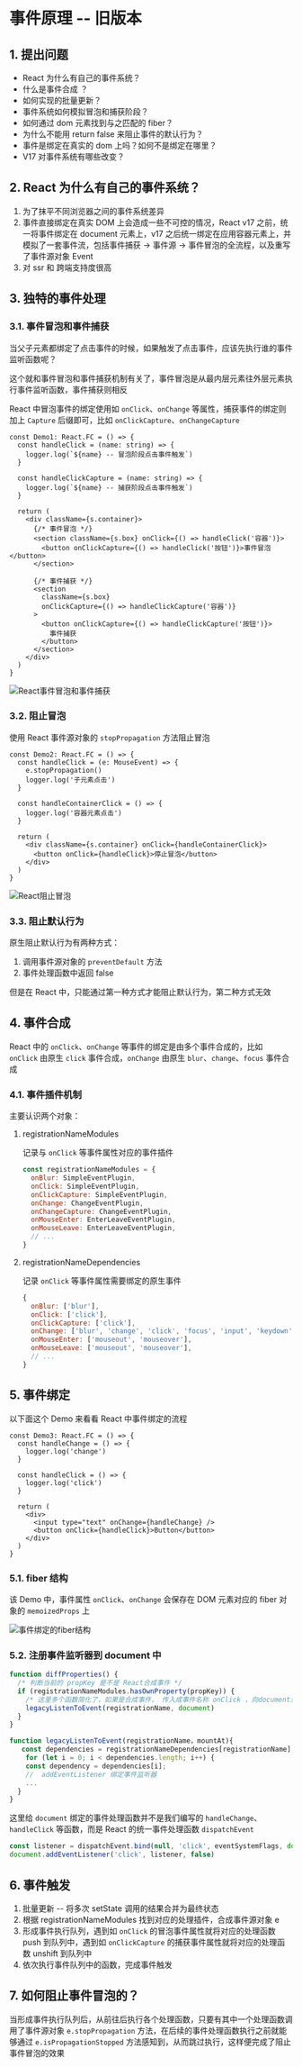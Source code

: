 

# 事件原理 -- 旧版本

## 1. 提出问题

- React 为什么有自己的事件系统？
- 什么是事件合成 ？
- 如何实现的批量更新？
- 事件系统如何模拟冒泡和捕获阶段？
- 如何通过 dom 元素找到与之匹配的 fiber？
- 为什么不能用 return false 来阻止事件的默认行为？
- 事件是绑定在真实的 dom 上吗？如何不是绑定在哪里？
- V17 对事件系统有哪些改变？

## 2. React 为什么有自己的事件系统？

1. 为了抹平不同浏览器之间的事件系统差异
2. 事件直接绑定在真实 DOM 上会造成一些不可控的情况，React v17 之前，统一将事件绑定在 document 元素上，v17 之后统一绑定在应用容器元素上，并模拟了一套事件流，包括事件捕获 -> 事件源 -> 事件冒泡的全流程，以及重写了事件源对象 Event
3. 对 ssr 和 跨端支持度很高

## 3. 独特的事件处理

### 3.1. 事件冒泡和事件捕获

当父子元素都绑定了点击事件的时候，如果触发了点击事件，应该先执行谁的事件监听函数呢？

这个就和事件冒泡和事件捕获机制有关了，事件冒泡是从最内层元素往外层元素执行事件监听函数，事件捕获则相反

React 中冒泡事件的绑定使用如 `onClick`、`onChange` 等属性，捕获事件的绑定则加上 `Capture` 后缀即可，比如 `onClickCapture`、`onChangeCapture`

```tsx{13,20}
const Demo1: React.FC = () => {
  const handleClick = (name: string) => {
    logger.log(`${name} -- 冒泡阶段点击事件触发`)
  }

  const handleClickCapture = (name: string) => {
    logger.log(`${name} -- 捕获阶段点击事件触发`)
  }

  return (
    <div className={s.container}>
      {/* 事件冒泡 */}
      <section className={s.box} onClick={() => handleClick('容器')}>
        <button onClickCapture={() => handleClick('按钮')}>事件冒泡</button>
      </section>

      {/* 事件捕获 */}
      <section
        className={s.box}
        onClickCapture={() => handleClickCapture('容器')}
      >
        <button onClickCapture={() => handleClickCapture('按钮')}>
          事件捕获
        </button>
      </section>
    </div>
  )
}
```

<DemoBlock>
  <Demo1 />
</DemoBlock>

![React事件冒泡和事件捕获](https://raw.githubusercontent.com/Plasticine-Yang/plasticine-cloud-image/main/images/react-advanced-guide/React%E4%BA%8B%E4%BB%B6%E5%86%92%E6%B3%A1%E5%92%8C%E4%BA%8B%E4%BB%B6%E6%8D%95%E8%8E%B7.jpg)

### 3.2. 阻止冒泡

使用 React 事件源对象的 `stopPropagation` 方法阻止冒泡

```tsx
const Demo2: React.FC = () => {
  const handleClick = (e: MouseEvent) => {
    e.stopPropagation()
    logger.log('子元素点击')
  }

  const handleContainerClick = () => {
    logger.log('容器元素点击')
  }

  return (
    <div className={s.container} onClick={handleContainerClick}>
      <button onClick={handleClick}>停止冒泡</button>
    </div>
  )
}
```

<DemoBlock>
  <Demo2 />
</DemoBlock>

![React阻止冒泡](https://raw.githubusercontent.com/Plasticine-Yang/plasticine-cloud-image/main/images/react-advanced-guide/React%E9%98%BB%E6%AD%A2%E5%86%92%E6%B3%A1.jpg)

### 3.3. 阻止默认行为

原生阻止默认行为有两种方式：

1. 调用事件源对象的 `preventDefault` 方法
2. 事件处理函数中返回 false

但是在 React 中，只能通过第一种方式才能阻止默认行为，第二种方式无效

## 4. 事件合成

React 中的 `onClick`、`onChange` 等事件的绑定是由多个事件合成的，比如 `onClick` 由原生 `click` 事件合成，`onChange` 由原生 `blur`、`change`、`focus` 事件合成

### 4.1. 事件插件机制

主要认识两个对象：

1. registrationNameModules

   记录与 `onClick` 等事件属性对应的事件插件

   ```js
   const registrationNameModules = {
     onBlur: SimpleEventPlugin,
     onClick: SimpleEventPlugin,
     onClickCapture: SimpleEventPlugin,
     onChange: ChangeEventPlugin,
     onChangeCapture: ChangeEventPlugin,
     onMouseEnter: EnterLeaveEventPlugin,
     onMouseLeave: EnterLeaveEventPlugin,
     // ...
   }
   ```

2. registrationNameDependencies

   记录 `onClick` 等事件属性需要绑定的原生事件

   ```js
   {
     onBlur: ['blur'],
     onClick: ['click'],
     onClickCapture: ['click'],
     onChange: ['blur', 'change', 'click', 'focus', 'input', 'keydown', 'keyup', 'selectionchange'],
     onMouseEnter: ['mouseout', 'mouseover'],
     onMouseLeave: ['mouseout', 'mouseover'],
     // ...
   }
   ```

## 5. 事件绑定

以下面这个 Demo 来看看 React 中事件绑定的流程

```tsx
const Demo3: React.FC = () => {
  const handleChange = () => {
    logger.log('change')
  }

  const handleClick = () => {
    logger.log('click')
  }

  return (
    <div>
      <input type="text" onChange={handleChange} />
      <button onClick={handleClick}>Button</button>
    </div>
  )
}
```

<DemoBlock>
  <Demo3 />
</DemoBlock>

### 5.1. fiber 结构

该 Demo 中，事件属性 `onClick`、`onChange` 会保存在 DOM 元素对应的 fiber 对象的 `memoizedProps` 上

![事件绑定的fiber结构](https://raw.githubusercontent.com/Plasticine-Yang/plasticine-cloud-image/main/images/react-advanced-guide/%E4%BA%8B%E4%BB%B6%E7%BB%91%E5%AE%9A%E7%9A%84fiber%E7%BB%93%E6%9E%84.png)

### 5.2. 注册事件监听器到 document 中

```js
function diffProperties() {
  /* 判断当前的 propKey 是不是 React合成事件 */
  if (registrationNameModules.hasOwnProperty(propKey)) {
    /* 这里多个函数简化了，如果是合成事件， 传入成事件名称 onClick ，向document注册事件  */
    legacyListenToEvent(registrationName, document)
  }
}

function legacyListenToEvent(registrationName，mountAt){
   const dependencies = registrationNameDependencies[registrationName]; // 根据 onClick 获取  onClick 依赖的事件数组 [ 'click' ]。
    for (let i = 0; i < dependencies.length; i++) {
    const dependency = dependencies[i];
    //  addEventListener 绑定事件监听器
    ...
  }
}
```

这里给 `document` 绑定的事件处理函数并不是我们编写的 `handleChange`、`handleClick` 等函数，而是 React 的统一事件处理函数 `dispatchEvent`

```js
const listener = dispatchEvent.bind(null, 'click', eventSystemFlags, document)
document.addEventListener('click', listener, false)
```

## 6. 事件触发

1. 批量更新 -- 将多次 setState 调用的结果合并为最终状态
2. 根据 registrationNameModules 找到对应的处理插件，合成事件源对象 e
3. 形成事件执行队列，遇到如 `onClick` 的冒泡事件属性就将对应的处理函数 push 到队列中，遇到如 `onClickCapture` 的捕获事件属性就将对应的处理函数 unshift 到队列中
4. 依次执行事件队列中的函数，完成事件触发

## 7. 如何阻止事件冒泡的？

当形成事件执行队列后，从前往后执行各个处理函数，只要有其中一个处理函数调用了事件源对象 `e.stopPropagation` 方法，在后续的事件处理函数执行之前就能够通过 `e.isPropagationStopped` 方法感知到，从而跳过执行，这样便完成了阻止事件冒泡的效果

